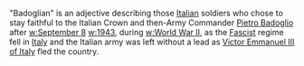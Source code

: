 "Badoglian" is an adjective describing those [[Italian]] soldiers who chose to stay faithful to the Italian Crown and then-Army Commander [[General Badoglio|Pietro Badoglio]] after [[w:September 8]] [[w:1943]], during [[w:World War II]], as the [[Fascism|Fascist]] regime fell in [[Italy]] and the Italian army was left without a lead as [[King Victor Emmanuel III|Victor Emmanuel III of Italy]] fled the country.